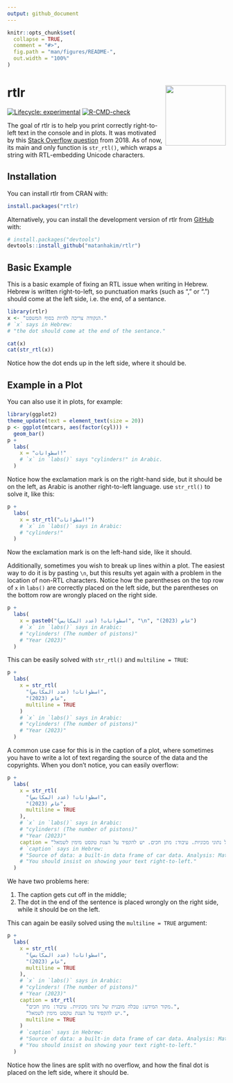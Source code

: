 ```yaml
---
output: github_document
---
```


<!-- README.md is generated from README.Rmd. Please edit that file -->

```r
knitr::opts_chunk$set(
  collapse = TRUE,
  comment = "#>",
  fig.path = "man/figures/README-",
  out.width = "100%"
)
```

# rtlr <a href="https://matanhakim.github.io/rtlr/"><img src="man/figures/logo.png" align="right" height="139" /></a>

<!-- badges: start -->

[![Lifecycle: experimental](https://img.shields.io/badge/lifecycle-experimental-orange.svg)](https://lifecycle.r-lib.org/articles/stages.html#experimental)
[![R-CMD-check](https://github.com/matanhakim/rtlr/actions/workflows/R-CMD-check.yaml/badge.svg)](https://github.com/matanhakim/rtlr/actions/workflows/R-CMD-check.yaml)
<!-- badges: end -->

The goal of rtlr is to help you print correctly right-to-left text in the console and in plots. It was motivated by this [Stack Overflow question](https://stackoverflow.com/questions/53915070/change-axis-text-direction-to-right-to-left) from 2018. As of now, its main and only function is `str_rtl()`, which wraps a string with RTL-embedding Unicode characters.

## Installation

You can install rtlr from CRAN with:

``` r
install.packages("rtlr)
```


Alternatively, you can install the development version of rtlr from [GitHub](https://github.com/) with:

``` r
# install.packages("devtools")
devtools::install_github("matanhakim/rtlr")
```

## Basic Example

This is a basic example of fixing an RTL issue when writing in Hebrew. Hebrew is written right-to-left, so punctuation marks (such as "," or ".") should come at the left side, i.e. the end, of a sentance.

```r
library(rtlr)
x <- "הנקודה צריכה להיות בסוף המשפט."
# `x` says in Hebrew:
# "the dot should come at the end of the sentance."

cat(x)
cat(str_rtl(x))
```

Notice how the dot ends up in the left side, where it should be.

## Example in a Plot

You can also use it in plots, for example:

```r
library(ggplot2)
theme_update(text = element_text(size = 20))
p <- ggplot(mtcars, aes(factor(cyl))) +
  geom_bar()
p +
  labs(
    x = "اسطوانات!"
    # `x` in `labs()` says "cylinders!" in Arabic.
  )
```

Notice how the exclamation mark is on the right-hand side, but it should be on the left, as Arabic is another right-to-left language. use `str_rtl()` to solve it, like this:

```r
p +
  labs(
    x = str_rtl("اسطوانات!")
    # `x` in `labs()` says in Arabic:
    # "cylinders!"
  )
```

Now the exclamation mark is on the left-hand side, like it should.

Additionally, sometimes you wish to break up lines within a plot. The easiest way to do it is by pasting `\n`, but this results yet again with a problem in the location of non-RTL characters. Notice how the parentheses on the top row of `x` in `labs()` are correctly placed on the left side, but the parentheses on the bottom row are wrongly placed on the right side.

```r
p +
  labs(
    x = paste0("اسطوانات! (عدد المكابس)", "\n", "عام (2023)")
    # `x` in `labs()` says in Arabic:
    # "cylinders! (The number of pistons)"
    # "Year (2023)"
  )
```

This can be easily solved with `str_rtl()` and `multiline = TRUE`:

```r
p +
  labs(
    x = str_rtl(
      "اسطوانات! (عدد المكابس)",
      "عام (2023)",
      multiline = TRUE
    )
    # `x` in `labs()` says in Arabic:
    # "cylinders! (The number of pistons)"
    # "Year (2023)"
  )
```

A common use case for this is in the caption of a plot, where sometimes you have to write a lot of text regarding the source of the data and the copyrights. When you don't notice, you can easily overflow:

```r
p +
  labs(
    x = str_rtl(
      "اسطوانات! (عدد المكابس)",
      "عام (2023)",
      multiline = TRUE
    ),
    # `x` in `labs()` says in Arabic:
    # "cylinders! (The number of pistons)"
    # "Year (2023)"
    caption = "מקור המידע: טבלה מובנית של נתוני מכוניות. עיבוד: מתן חכים. יש להקפיד על הצגת טקסט מימין לשמאל."
    # `caption` says in Hebrew:
    # "Source of data: a built-in data frame of car data. Analysis: Matan Hakim."
    # "You should insist on showing your text right-to-left."
  )
```

We have two problems here:

1.  The caption gets cut off in the middle;
2.  The dot in the end of the sentence is placed wrongly on the right side, while it should be on the left.

This can again be easily solved using the `multiline = TRUE` argument:

```r
p +
  labs(
    x = str_rtl(
      "اسطوانات! (عدد المكابس)",
      "عام (2023)",
      multiline = TRUE
    ),
    # `x` in `labs()` says in Arabic:
    # "cylinders! (The number of pistons)"
    # "Year (2023)"
    caption = str_rtl(
      "מקור המידע: טבלה מובנית של נתוני מכוניות. עיבוד: מתן חכים.",
      "יש להקפיד על הצגת טקסט מימין לשמאל.",
      multiline = TRUE
    )
    # `caption` says in Hebrew:
    # "Source of data: a built-in data frame of car data. Analysis: Matan Hakim."
    # "You should insist on showing your text right-to-left."
  )
```

Notice how the lines are split with no overflow, and how the final dot is placed on the left side, where it should be.

